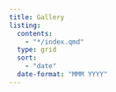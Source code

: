 ```yaml
---
title: Gallery
listing:
  contents:
    - "*/index.qmd"
  type: grid
  sort:
    - "date"
  date-format: "MMM YYYY"
---
```


